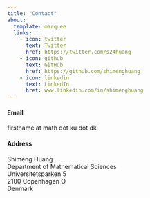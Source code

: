 ```yaml
---
title: "Contact"
about:
  template: marquee
  links:
    - icon: twitter
      text: Twitter
      href: https://twitter.com/s24huang
    - icon: github
      text: GitHub
      href: https://github.com/shimenghuang
    - icon: linkedin
      text: LinkedIn
      href: www.linkedin.com/in/shimenghuang
---
```


#### Email 

firstname at math dot ku dot dk

#### Address

Shimeng Huang <br>
Department of Mathematical Sciences <br>
Universitetsparken 5 <br>
2100 Copenhagen O <br>
Denmark
